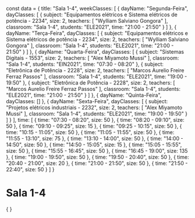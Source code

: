 const data = {
  title: "Sala 1-4",
  weekClasses: [
    {
      dayName: "Segunda-Feira",
      dayClasses: [
        {
          subject: "Equipamentos elétricos e Sistema elétricos de potência - 2234",
          size: 2,
          teachers: [
            "Wylliam Salviano Gongora"
          ],
          classroom: "Sala 1-4",
          students: "ELE2021",
          time: "21:00 - 21:50"
        }
      ]
    },
    {
      dayName: "Terça-Feira",
      dayClasses: [
        {
          subject: "Equipamentos elétricos e Sistema elétricos de potência - 2234",
          size: 2,
          teachers: [
            "Wylliam Salviano Gongora"
          ],
          classroom: "Sala 1-4",
          students: "ELE2021",
          time: "21:00 - 21:50"
        }
      ]
    },
    {
      dayName: "Quarta-Feira",
      dayClasses: [
        {
          subject: "Sistemas Digitais - 1553",
          size: 2,
          teachers: [
            "Alex Miyamoto Mussi"
          ],
          classroom: "Sala 1-4",
          students: "EIN2021",
          time: "07:30 - 08:20"
        },
        {
          subject: "Eletrônica de Potência - 2228",
          size: 2,
          teachers: [
            "Marcos Aurelio Freire Ferraz Passos"
          ],
          classroom: "Sala 1-4",
          students: "ELE2021",
          time: "19:00 - 19:50"
        },
        {
          subject: "Eletrônica de Potência - 2228",
          size: 2,
          teachers: [
            "Marcos Aurelio Freire Ferraz Passos"
          ],
          classroom: "Sala 1-4",
          students: "ELE2021",
          time: "21:00 - 21:50"
        }
      ]
    },
    {
      dayName: "Quinta-Feira",
      dayClasses: []
    },
    {
      dayName: "Sexta-Feira",
      dayClasses: [
        {
          subject: "Projetos elétricos industriais - 2232",
          size: 2,
          teachers: [
            "Alex Miyamoto Mussi"
          ],
          classroom: "Sala 1-4",
          students: "ELE2021",
          time: "19:00 - 19:50"
        }
      ]
    }
  ],
  time: [
    {
      time: "07:30 - 08:20",
      size: 50
    },
    {
      time: "08:20 - 09:10",
      size: 50
    },
    {
      time: "09:10 - 09:25",
      size: 15
    },
    {
      time: "09:25 - 10:15",
      size: 50
    },
    {
      time: "10:15 - 11:05",
      size: 50
    },
    {
      time: "11:05 - 11:55",
      size: 50
    },
    {
      time: "11:55 - 13:10",
      size: 75
    },
    {
      time: "13:10 - 14:00",
      size: 50
    },
    {
      time: "14:00 - 14:50",
      size: 50
    },
    {
      time: "14:50 - 15:05",
      size: 15
    },
    {
      time: "15:05 - 15:55",
      size: 50
    },
    {
      time: "15:55 - 16:45",
      size: 50
    },
    {
      time: "16:45 - 19:00",
      size: 135
    },
    {
      time: "19:00 - 19:50",
      size: 50
    },
    {
      time: "19:50 - 20:40",
      size: 50
    },
    {
      time: "20:40 - 21:00",
      size: 20
    },
    {
      time: "21:00 - 21:50",
      size: 50
    },
    {
      time: "21:50 - 22:40",
      size: 50
    }
  ]
}

# Sala 1-4

<div>
    {
        <Grid
            title={data.title} 
            weekClasses={data.weekClasses} 
            time={data.time}
        />
    }
</div>